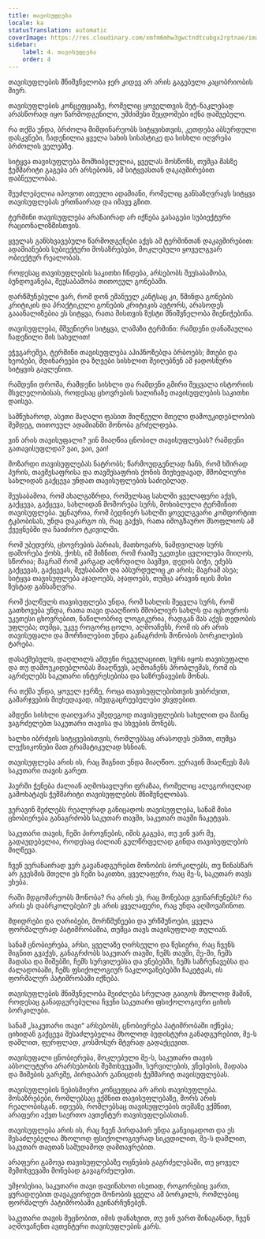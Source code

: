 ```yaml
---
title: თავისუფლება
locale: ka
statusTranslation: automatic
coverImage: https://res.cloudinary.com/xmfm6mhw3gwctndtcubgx2rptnae/image/upload/v1741354419/small_cover_la_gran_rebelion_28716e29d2.webp
sidebar:
    label: 4. თავისუფლება
    order: 4
---
```

თავისუფლების მნიშვნელობა ჯერ კიდევ არ არის გაგებული კაცობრიობის მიერ.

თავისუფლების კონცეფციაზე, რომელიც ყოველთვის მეტ-ნაკლებად არასწორად იყო წარმოდგენილი, უმძიმესი შეცდომები იქნა დაშვებული.

რა თქმა უნდა, ბრძოლა მიმდინარეობს სიტყვისთვის, კეთდება აბსურდული დასკვნები, ჩადენილია ყველა სახის სისასტიკე და სისხლი იღვრება ბრძოლის ველებზე.

სიტყვა თავისუფლება მომხიბვლელია, ყველას მოსწონს, თუმცა მასზე ჭეშმარიტი გაგება არ არსებობს, ამ სიტყვასთან დაკავშირებით დაბნეულობაა.

შეუძლებელია იპოვოთ ათეული ადამიანი, რომელიც განსაზღვრავს სიტყვა თავისუფლებას ერთნაირად და იმავე გზით.

ტერმინი თავისუფლება არანაირად არ იქნება გასაგები სუბიექტური რაციონალიზმისთვის.

ყველას განსხვავებული წარმოდგენები აქვს ამ ტერმინთან დაკავშირებით: ადამიანების სუბიექტური მოსაზრებები, მოკლებული ყოველგვარ ობიექტურ რეალობას.

როდესაც თავისუფლების საკითხი ჩნდება, არსებობს შეუსაბამობა, ბუნდოვანება, შეუსაბამობა თითოეულ გონებაში.

დარწმუნებული ვარ, რომ დონ ემანუელ კანტსაც კი, წმინდა გონების კრიტიკის და პრაქტიკული გონების კრიტიკის ავტორს, არასოდეს გააანალიზებია ეს სიტყვა, რათა მისთვის ზუსტი მნიშვნელობა მიენიჭებინა.

თავისუფლება, მშვენიერი სიტყვა, ლამაზი ტერმინი: რამდენი დანაშაულია ჩადენილი მის სახელით!

ეჭვგარეშეა, ტერმინი თავისუფლება აჰიპნოზებდა ბრბოებს; მთები და ხეობები, მდინარეები და ზღვები სისხლით შეიღებნენ ამ ჯადოსნური სიტყვის გავლენით.

რამდენი დროშა, რამდენი სისხლი და რამდენი გმირი შეცვალა ისტორიის მსვლელობისას, როდესაც ცხოვრების ხალიჩაზე თავისუფლების საკითხი დაისვა.

სამწუხაროდ, ასეთი მაღალი ფასით მიღწეული მთელი დამოუკიდებლობის შემდეგ, თითოეულ ადამიანში მონობა გრძელდება.

ვინ არის თავისუფალი? ვინ მიაღწია ცნობილ თავისუფლებას? რამდენი გათავისუფლდა? ვაი, ვაი, ვაი!

მოზარდი თავისუფლებას ნატრობს; წარმოუდგენლად ჩანს, რომ ხშირად პურის, თავშესაფრისა და თავშესაფრის ქონის მიუხედავად, მშობლიური სახლიდან გაქცევა უნდათ თავისუფლების საძიებლად.

შეუსაბამოა, რომ ახალგაზრდა, რომელსაც სახლში ყველაფერი აქვს, გაქცევა, გაქცევა, სახლიდან მოშორება სურს, მოხიბლული ტერმინით თავისუფლება. უცნაურია, რომ ბედნიერ სახლში ყოველგვარი კომფორტით ტკბობისას, უნდა დაკარგო ის, რაც გაქვს, რათა იმოგზაურო მსოფლიოს ამ ქვეყნებში და ჩაიძირო ტკივილში.

რომ უბედურს, ცხოვრების პარიას, მათხოვარს, ნამდვილად სურს დაშორება ქოხს, ქოხს, იმ მიზნით, რომ რაიმე უკეთესი ცვლილება მიიღოს, სწორია; მაგრამ რომ კარგად აღზრდილი ბავშვი, დედის ბიჭი, ეძებს გაქცევას, გაქცევას, შეუსაბამო და აბსურდულიც კი არის; მაგრამ ასეა; სიტყვა თავისუფლება აჯადოებს, აჯადოებს, თუმცა არავინ იცის მისი ზუსტად განსაზღვრა.

რომ ქალწულს თავისუფლება უნდა, რომ სახლის შეცვლა სურს, რომ გათხოვება უნდა, რათა თავი დააღწიოს მშობლიურ სახლს და იცხოვროს უკეთესი ცხოვრებით, ნაწილობრივ ლოგიკურია, რადგან მას აქვს დედობის უფლება; თუმცა, უკვე როგორც ცოლი, აღმოაჩენს, რომ ის არ არის თავისუფალი და მორჩილებით უნდა განაგრძოს მონობის ბორკილების ტარება.

დასაქმებულს, დაღლილს ამდენი რეგულაციით, სურს იყოს თავისუფალი და თუ დამოუკიდებლობას მიაღწევს, აღმოაჩენს პრობლემას, რომ ის აგრძელებს საკუთარი ინტერესებისა და საზრუნავების მონას.

რა თქმა უნდა, ყოველ ჯერზე, როცა თავისუფლებისთვის ვიბრძვით, გამარჯვების მიუხედავად, იმედგაცრუებულები ვხვდებით.

ამდენი სისხლი დაიღვარა უშედეგოდ თავისუფლების სახელით და მაინც ვაგრძელებთ საკუთარი თავისა და სხვების მონებს.

ხალხი იბრძვის სიტყვებისთვის, რომლებსაც არასოდეს ესმით, თუმცა ლექსიკონები მათ გრამატიკულად ხსნიან.

თავისუფლება არის ის, რაც შიგნით უნდა მიაღწიო. ვერავინ მიაღწევს მას საკუთარი თავის გარეთ.

ჰაერში ჭენება ძალიან აღმოსავლური ფრაზაა, რომელიც ალეგორიულად გამოხატავს ჭეშმარიტი თავისუფლების მნიშვნელობას.

ვერავინ შეძლებს რეალურად განიცადოს თავისუფლება, სანამ მისი ცნობიერება განაგრძობს საკუთარ თავში, საკუთარ თავში ჩაკეტვას.

საკუთარი თავის, ჩემი პიროვნების, იმის გაგება, თუ ვინ ვარ მე, გადაუდებელია, როდესაც ძალიან გულწრფელად გინდა თავისუფლების მიღწევა.

ჩვენ ვერანაირად ვერ გავანადგურებთ მონობის ბორკილებს, თუ წინასწარ არ გვესმის მთელი ეს ჩემი საკითხი, ყველაფერი, რაც მე-ს, საკუთარ თავს ეხება.

რაში მდგომარეობს მონობა? რა არის ეს, რაც მონებად გვინარჩუნებს? რა არის ეს დაბრკოლებები? ეს არის ყველაფერი, რაც უნდა აღმოვაჩინოთ.

მდიდრები და ღარიბები, მორწმუნეები და ურწმუნოები, ყველა ფორმალურად პატიმრობაშია, თუმცა თავს თავისუფლად თვლიან.

სანამ ცნობიერება, არსი, ყველაზე ღირსეული და წესიერი, რაც ჩვენს შიგნით გვაქვს, განაგრძობს საკუთარ თავში, ჩემს თავში, მე-ში, ჩემს მადასა და შიშებში, ჩემს სურვილებსა და ვნებებში, ჩემს საზრუნავებსა და ძალადობაში, ჩემს ფსიქოლოგიურ ნაკლოვანებებში ჩაკეტვას, ის ფორმალურ პატიმრობაში იქნება.

თავისუფლების მნიშვნელობა შეიძლება სრულად გაიგოს მხოლოდ მაშინ, როდესაც განადგურებულია ჩვენი საკუთარი ფსიქოლოგიური ციხის ბორკილები.

სანამ „საკუთარი თავი“ არსებობს, ცნობიერება პატიმრობაში იქნება; ციხიდან გაქცევა შესაძლებელია მხოლოდ ბუდისტური განადგურებით, მე-ს დაშლით, ფერფლად, კოსმოსურ მტვრად გადაქცევით.

თავისუფალი ცნობიერება, მოკლებული მე-ს, საკუთარი თავის აბსოლუტური არარსებობის შემთხვევაში, სურვილების, ვნებების, მადასა და შიშების გარეშე, პირდაპირ განიცდის ჭეშმარიტ თავისუფლებას.

თავისუფლების ნებისმიერი კონცეფცია არ არის თავისუფლება. მოსაზრებები, რომლებსაც ვქმნით თავისუფლებაზე, შორს არის რეალობისგან. იდეებს, რომლებსაც თავისუფლების თემაზე ვქმნით, არაფერი აქვთ საერთო ავთენტურ თავისუფლებასთან.

თავისუფლება არის ის, რაც ჩვენ პირდაპირ უნდა განვიცადოთ და ეს შესაძლებელია მხოლოდ ფსიქოლოგიურად სიკვდილით, მე-ს დაშლით, საკუთარ თავთან სამუდამოდ დამთავრებით.

არაფერი გამოვა თავისუფლებაზე ოცნების გაგრძელებაში, თუ ყოველ შემთხვევაში მონებად გავაგრძელებთ.

უმჯობესია, საკუთარი თავი დავინახოთ ისეთად, როგორებიც ვართ, ყურადღებით დავაკვირდეთ მონობის ყველა ამ ბორკილს, რომლებიც ფორმალურ პატიმრობაში გვინარჩუნებენ.

საკუთარი თავის შეცნობით, იმის დანახვით, თუ ვინ ვართ შინაგანად, ჩვენ აღმოვაჩენთ ავთენტური თავისუფლების კარს.

